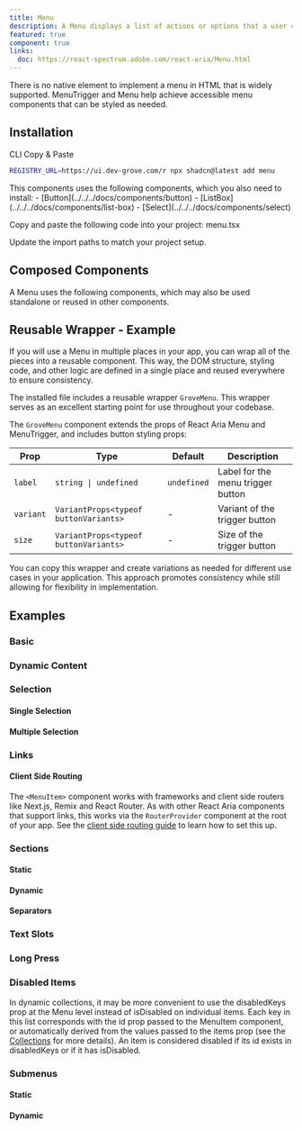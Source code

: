 ```yaml
---
title: Menu
description: A Menu displays a list of actions or options that a user can choose.
featured: true
component: true
links:
  doc: https://react-spectrum.adobe.com/react-aria/Menu.html
---
```


There is no native element to implement a menu in HTML that is widely supported. MenuTrigger and Menu help achieve accessible menu components that can be styled as needed.

<ComponentPreview name="menu-demo" />

## Installation

<Tabs defaultValue="cli">

<TabsList>
  <TabsTrigger value="cli">CLI</TabsTrigger>
  <TabsTrigger value="manual">Copy & Paste</TabsTrigger>
</TabsList>

<TabsContent value="cli">

```bash
REGISTRY_URL=https://ui.dev-grove.com/r npx shadcn@latest add menu
```

</TabsContent>

<TabsContent value="manual">

<Steps>

<Step>
  This components uses the following components, which you also need to install:
  - [Button](../../../docs/components/button) -
  [ListBox](../../../docs/components/list-box) -
  [Select](../../../docs/components/select)
</Step>

<Step>Copy and paste the following code into your project: menu.tsx</Step>

<ComponentSource name="menu" />

<Step>Update the import paths to match your project setup.</Step>

</Steps>

</TabsContent>

</Tabs>

## Composed Components

A Menu uses the following components, which may also be used standalone or reused in other components.

<ComponentCards>
  <ComponentCard component="button" />
  <ComponentCard component="popover" />
</ComponentCards>

## Reusable Wrapper - Example

If you will use a Menu in multiple places in your app, you can wrap all of the pieces into a reusable component. This way, the DOM structure, styling code, and other logic are defined in a single place and reused everywhere to ensure consistency.

The installed file includes a reusable wrapper `GroveMenu`. This wrapper serves as an excellent starting point for use throughout your codebase.

<ComponentPreview name="menu-reusable" />

The `GroveMenu` component extends the props of React Aria Menu and MenuTrigger, and includes button styling props:

| Prop      | Type                                  | Default     | Description                       |
| --------- | ------------------------------------- | ----------- | --------------------------------- |
| `label`   | `string \| undefined`                 | `undefined` | Label for the menu trigger button |
| `variant` | `VariantProps<typeof buttonVariants>` | -           | Variant of the trigger button     |
| `size`    | `VariantProps<typeof buttonVariants>` | -           | Size of the trigger button        |

You can copy this wrapper and create variations as needed for different use cases in your application. This approach promotes consistency while still allowing for flexibility in implementation.

## Examples

### Basic

<ComponentPreview name="menu-demo" />

### Dynamic Content

<ComponentPreview name="menu-content" />

### Selection

#### Single Selection

<ComponentPreview name="menu-selection-single" />

#### Multiple Selection

<ComponentPreview name="menu-selection-multiple" />

### Links

<ComponentPreview name="menu-links" />

#### Client Side Routing

The `<MenuItem>` component works with frameworks and client side routers like Next.js, Remix and React Router.
As with other React Aria components that support links, this works via the `RouterProvider` component at the root of your app.
See the [client side routing guide](https://react-spectrum.adobe.com/react-aria/routing.html) to learn how to set this up.

### Sections

#### Static

<ComponentPreview name="menu-sections" />

#### Dynamic

<ComponentPreview name="menu-sections-dynamic" />

#### Separators

<ComponentPreview name="menu-separators" />

### Text Slots

<ComponentPreview name="menu-text-slots" />

### Long Press

<ComponentPreview name="menu-long-press" />

### Disabled Items

<ComponentPreview name="menu-disabled-items" />

In dynamic collections, it may be more convenient to use the disabledKeys prop at the Menu level instead of isDisabled on individual items. Each key in this list corresponds with the id prop passed to the MenuItem component, or automatically derived from the values passed to the items prop (see the [Collections](https://react-spectrum.adobe.com/react-aria/collections.html) for more details). An item is considered disabled if its id exists in disabledKeys or if it has isDisabled.

<ComponentPreview name="menu-disabled-keys" />

### Submenus

#### Static

<ComponentPreview name="menu-sub-menu" />

#### Dynamic

<ComponentPreview name="menu-sub-menu-dynamic" />
